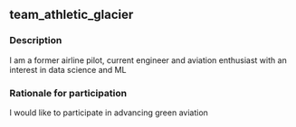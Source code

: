 ## team_athletic_glacier

### Description
I am a former airline pilot, current engineer and aviation enthusiast with an interest in data science and ML

### Rationale for participation
I would like to participate in advancing green aviation

